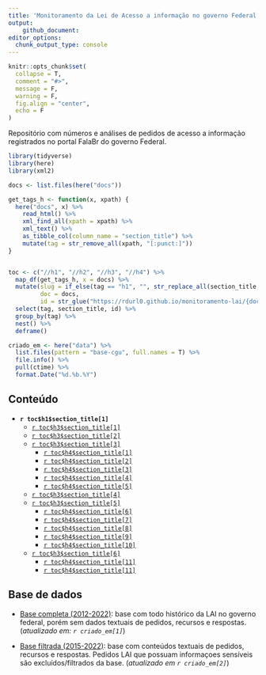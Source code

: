 ```yaml
---
title: 'Monitoramento da Lei de Acesso a informação no governo Federal'
output:
    github_document:
editor_options: 
  chunk_output_type: console
---
```


```r
knitr::opts_chunk$set(
  collapse = T,
  comment = "#>",
  message = F,
  warning = F,
  fig.align = "center",
  echo = F
)
```

Repositório com números e análises de pedidos de acesso a informação registrados no portal FalaBr do governo Federal.

```r
library(tidyverse)
library(here)
library(xml2)

docs <- list.files(here("docs"))

get_tags_h <- function(x, xpath) {
  here("docs", x) %>% 
    read_html() %>% 
    xml_find_all(xpath = xpath) %>% 
    xml_text() %>% 
    as_tibble_col(column_name = "section_title") %>% 
    mutate(tag = str_remove_all(xpath, "[:punct:]"))
}


toc <- c("//h1", "//h2", "//h3", "//h4") %>% 
  map_df(get_tags_h, x = docs) %>% 
  mutate(slug = if_else(tag == "h1", "", str_replace_all(section_title, "\\s", "_")),
         doc = docs,
         id = str_glue("https://rdurl0.github.io/monitoramento-lai/{doc}#{slug}")) %>%
  select(tag, section_title, id) %>% 
  group_by(tag) %>%
  nest() %>% 
  deframe()

criado_em <- here("data") %>% 
  list.files(pattern = "base-cgu", full.names = T) %>%
  file.info() %>% 
  pull(ctime) %>%
  format.Date("%d.%b.%Y")
```

## Conteúdo

- **`r toc$h1$section_title[1]`**
  + [`r toc$h3$section_title[1]`](`r toc$h3$id[1]`)
  + [`r toc$h3$section_title[2]`](`r toc$h3$id[2]`)
  + [`r toc$h3$section_title[3]`](`r toc$h3$id[3]`)
    + [`r toc$h4$section_title[1]`](`r toc$h4$id[1]`)
    + [`r toc$h4$section_title[2]`](`r toc$h4$id[2]`)
    + [`r toc$h4$section_title[3]`](`r toc$h4$id[3]`)
    + [`r toc$h4$section_title[4]`](`r toc$h4$id[4]`)
    + [`r toc$h4$section_title[5]`](`r toc$h4$id[5]`)
  + [`r toc$h3$section_title[4]`](`r toc$h3$id[4]`)
  + [`r toc$h3$section_title[5]`](`r toc$h3$id[5]`)
    + [`r toc$h4$section_title[6]`](`r toc$h4$id[6]`)
    + [`r toc$h4$section_title[7]`](`r toc$h4$id[7]`)
    + [`r toc$h4$section_title[8]`](`r toc$h4$id[8]`)
    + [`r toc$h4$section_title[9]`](`r toc$h4$id[9]`)
    + [`r toc$h4$section_title[10]`](`r toc$h4$id[10]`)
  + [`r toc$h3$section_title[6]`](`r toc$h3$id[6]`)
    + [`r toc$h4$section_title[11]`](`r toc$h4$id[11]`)
    + [`r toc$h4$section_title[11]`](`r toc$h4$id[12]`)


## Base de dados

- [Base completa (2012-2022)](https://falabr.cgu.gov.br/publico/DownloadDados/DownloadDadosLai.aspx): base com todo histórico da LAI no governo federal, porém sem dados textuais de pedidos, recursos e respostas. (*atualizado em: `r criado_em[1]`*)

- [Base filtrada (2015-2022)](http://www.consultaesic.cgu.gov.br/busca/_layouts/15/DownloadPedidos/DownloadDados.aspx): base com conteúdos textuais de pedidos, recursos e respostas. Pedidos LAI que possuam informaçoes sensíveis são excluídos/filtrados da base. (*atualizado em `r criado_em[2]`*)
